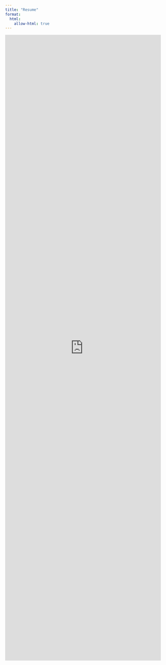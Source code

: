 ```yaml
---
title: "Resume"
format:
  html:
    allow-html: true
---
```


<iframe 
  src="https://docs.google.com/document/d/14oZFr8tuFY1JW3TeB7g4WJoeVtZ2Zh8BIls9FjACfS0/preview" 
  width="100%" 
  height="2025px" 
  style="border: none;">
</iframe>
